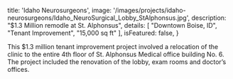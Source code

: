 
  title: 'Idaho Neurosurgeons',
  image: '/images/projects/idaho-neurosurgeons/Idaho_NeuroSurgical_Lobby_StAlphonsus.jpg',
  description: "$1.3 Million remodle at St. Alphonsus",
  details: [
    "Downtown Boise, ID",
    "Tenant Improvement",
    "15,000 sq ft"
  ],
  isFeatured: false,
}


This $1.3 million tenant improvement project involved a relocation of the clinic to the entire 4th floor of St. Alphonsus Medical office building No. 6. The project included the renovation of the lobby, exam rooms and doctor’s offices.